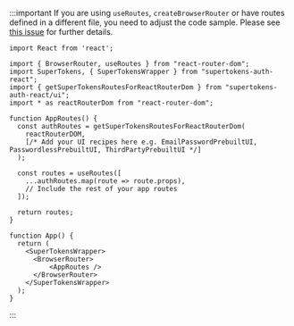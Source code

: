 
:::important
If you are using `useRoutes`, `createBrowserRouter` or have routes defined in a different file, you need to adjust the code sample.
Please see [this issue](https://github.com/supertokens/supertokens-auth-react/issues/581#issuecomment-1246998493) for further details.
```tsx
import React from 'react';

import { BrowserRouter, useRoutes } from "react-router-dom";
import SuperTokens, { SuperTokensWrapper } from "supertokens-auth-react";
import { getSuperTokensRoutesForReactRouterDom } from "supertokens-auth-react/ui";
import * as reactRouterDom from "react-router-dom";

function AppRoutes() {
  const authRoutes = getSuperTokensRoutesForReactRouterDom(
    reactRouterDOM,
    [/* Add your UI recipes here e.g. EmailPasswordPrebuiltUI, PasswordlessPrebuiltUI, ThirdPartyPrebuiltUI */]
  );

  const routes = useRoutes([
    ...authRoutes.map(route => route.props),
    // Include the rest of your app routes 
  ]);

  return routes;
}

function App() {
  return (
    <SuperTokensWrapper>
      <BrowserRouter>
          <AppRoutes />
      </BrowserRouter>
    </SuperTokensWrapper>
  );
}
```
:::
